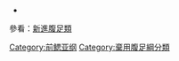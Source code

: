 {{catmore}}

* {{ITIS|ID=70298 |taxon=Mesogastropoda}}

參看：[[:Category:新進腹足類|新進腹足類]]

[[Category:前鳃亚纲|Category:前鳃亚纲]]
[[Category:棄用腹足綱分類|Category:棄用腹足綱分類]]